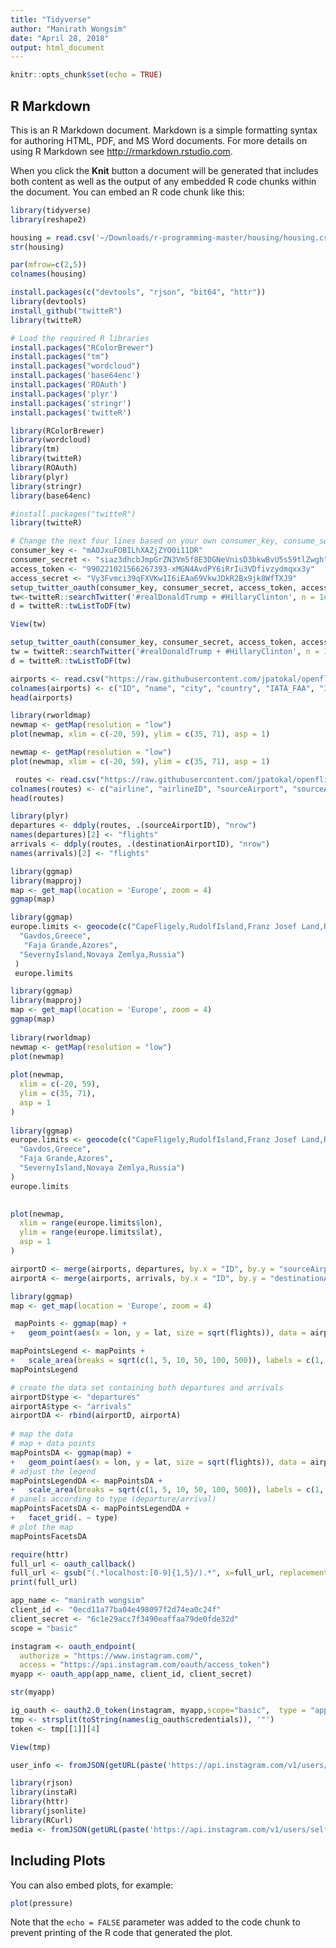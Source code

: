 ```yaml
---
title: "Tidyverse"
author: "Manirath Wongsim"
date: "April 28, 2018"
output: html_document
---
```


```r
knitr::opts_chunk$set(echo = TRUE)
```

## R Markdown

This is an R Markdown document. Markdown is a simple formatting syntax for authoring HTML, PDF, and MS Word documents. For more details on using R Markdown see <http://rmarkdown.rstudio.com>.

When you click the **Knit** button a document will be generated that includes both content as well as the output of any embedded R code chunks within the document. You can embed an R code chunk like this:

```r
library(tidyverse)
library(reshape2)
```

```r
housing = read.csv('~/Downloads/r-programming-master/housing/housing.csv')
str(housing)
```

```r
par(mfrow=c(2,5))
colnames(housing)
```

```r
install.packages(c("devtools", "rjson", "bit64", "httr"))
library(devtools)
install_github("twitteR")
library(twitteR)
```

```r
# Load the required R libraries
install.packages("RColorBrewer")
install.packages("tm")
install.packages("wordcloud")
install.packages('base64enc')
install.packages('ROAuth')
install.packages('plyr')
install.packages('stringr')
install.packages('twitteR')

```

```r
library(RColorBrewer)
library(wordcloud)
library(tm)
library(twitteR)
library(ROAuth)
library(plyr)
library(stringr)
library(base64enc)
```


```r
#install.packages("twitteR")
library(twitteR)

# Change the next four lines based on your own consumer_key, consume_secret, access_token, and access_secret. 
consumer_key <- "mAOJxuFOBILhXAZjZYO0i11DR"
consumer_secret <- "siaz3dhcbJmpGrZN3Vm5f8E3DGNeVnisD3bkwBvU5s59tlZwgh"
access_token <- "990221021566267393-xMGN4AvdPY6iRrIu3VDfivzydmqxx3y"
access_secret <- "Vy3Fvmci39qFXVKw1I6iEAa69VkwJDkR2Bx9jk8WfTXJ9"
setup_twitter_oauth(consumer_key, consumer_secret, access_token, access_secret)
tw<-twitteR::searchTwitter('#realDonaldTrump + #HillaryClinton', n = 1e4, since = '2017-11-08', retryOnRateLimit = 1e3)
d = twitteR::twListToDF(tw)
```

```r
View(tw)
```


```r
setup_twitter_oauth(consumer_key, consumer_secret, access_token, access_secret)
tw = twitteR::searchTwitter('#realDonaldTrump + #HillaryClinton', n = 1e4, since = '2016-11-08', retryOnRateLimit = 1e3)
d = twitteR::twListToDF(tw)
```

```r
airports <- read.csv("https://raw.githubusercontent.com/jpatokal/openflights/master/data/airports.dat", header = FALSE)
colnames(airports) <- c("ID", "name", "city", "country", "IATA_FAA", "ICAO", "lat", "lon", "altitude", "timezone", "DST")
head(airports)
```

```r
 
library(rworldmap)
newmap <- getMap(resolution = "low")
plot(newmap, xlim = c(-20, 59), ylim = c(35, 71), asp = 1)
```


```r
newmap <- getMap(resolution = "low")
plot(newmap, xlim = c(-20, 59), ylim = c(35, 71), asp = 1)
```


```r
 routes <- read.csv("https://raw.githubusercontent.com/jpatokal/openflights/master/data/routes.dat", header=F)
colnames(routes) <- c("airline", "airlineID", "sourceAirport", "sourceAirportID", "destinationAirport", "destinationAirportID", "codeshare", "stops", "equipment")
head(routes)
```

```r
library(plyr)
departures <- ddply(routes, .(sourceAirportID), "nrow")
names(departures)[2] <- "flights"
arrivals <- ddply(routes, .(destinationAirportID), "nrow")
names(arrivals)[2] <- "flights"
```

```r
library(ggmap)
library(mapproj)
map <- get_map(location = 'Europe', zoom = 4)
ggmap(map)
```

```r
library(ggmap)
europe.limits <- geocode(c("CapeFligely,RudolfIsland,Franz Josef Land,Russia",
  "Gavdos,Greece",
   "Faja Grande,Azores",
  "SevernyIsland,Novaya Zemlya,Russia")
 )
 europe.limits
```

```r
library(ggmap)
library(mapproj)
map <- get_map(location = 'Europe', zoom = 4)
ggmap(map)
 
library(rworldmap)
newmap <- getMap(resolution = "low")
plot(newmap)
 
plot(newmap,
  xlim = c(-20, 59),
  ylim = c(35, 71),
  asp = 1
)
 
library(ggmap)
europe.limits <- geocode(c("CapeFligely,RudolfIsland,Franz Josef Land,Russia",
  "Gavdos,Greece",
  "Faja Grande,Azores",
  "SevernyIsland,Novaya Zemlya,Russia")
)
europe.limits
 
```

```r

plot(newmap,
  xlim = range(europe.limits$lon),
  ylim = range(europe.limits$lat),
  asp = 1
)
```


```r
airportD <- merge(airports, departures, by.x = "ID", by.y = "sourceAirportID")
airportA <- merge(airports, arrivals, by.x = "ID", by.y = "destinationAirportID")
```

```r
library(ggmap)
map <- get_map(location = 'Europe', zoom = 4)
```

```r
 mapPoints <- ggmap(map) +
+   geom_point(aes(x = lon, y = lat, size = sqrt(flights)), data = airportD, alpha = .5)
```

```r
mapPointsLegend <- mapPoints +
+   scale_area(breaks = sqrt(c(1, 5, 10, 50, 100, 500)), labels = c(1, 5, 10, 50, 100, 500), name = "departing routes")
mapPointsLegend
```

```r
# create the data set containing both departures and arrivals
airportD$type <- "departures"
airportA$type <- "arrivals"
airportDA <- rbind(airportD, airportA)
 
# map the data
# map + data points
mapPointsDA <- ggmap(map) +
+   geom_point(aes(x = lon, y = lat, size = sqrt(flights)), data = airportDA, alpha = .5)
# adjust the legend
mapPointsLegendDA <- mapPointsDA +
+   scale_area(breaks = sqrt(c(1, 5, 10, 50, 100, 500)), labels = c(1, 5, 10, 50, 100, 500), name = "routes")
# panels according to type (departure/arrival)
mapPointsFacetsDA <- mapPointsLegendDA +
+   facet_grid(. ~ type)
# plot the map
mapPointsFacetsDA
```

```r
require(httr)
full_url <- oauth_callback()
full_url <- gsub("(.*localhost:[0-9]{1,5}/).*", x=full_url, replacement="\\1")
print(full_url)
```


```r
app_name <- "manirath wongsim"
client_id <- "0ecd11a77ba04e498097f2d74ea0c24f"
client_secret <- "6c1e29acc7f3490eaffaa79de0fde32d"
scope = "basic"
```

```r
instagram <- oauth_endpoint(
  authorize = "https://www.instagram.com/",
  access = "https://api.instagram.com/oauth/access_token")
myapp <- oauth_app(app_name, client_id, client_secret)
```

```r
str(myapp)
```


```r
ig_oauth <- oauth2.0_token(instagram, myapp,scope="basic",  type = "application/x-www-form-urlencoded",cache=FALSE)
tmp <- strsplit(toString(names(ig_oauth$credentials)), '"')
token <- tmp[[1]][4]
```


```r
View(tmp)
```



```r
user_info <- fromJSON(getURL(paste('https://api.instagram.com/v1/users/self/?access_token=',token,sep="")))
```

```r
library(rjson)
library(instaR)
library(httr)
library(jsonlite)
library(RCurl)
media <- fromJSON(getURL(paste('https://api.instagram.com/v1/users/self/media/recent/?access_token=',token,sep="")))received_profile <- user_info$data$id
```

## Including Plots

You can also embed plots, for example:

```r
plot(pressure)
```

Note that the `echo = FALSE` parameter was added to the code chunk to prevent printing of the R code that generated the plot.
